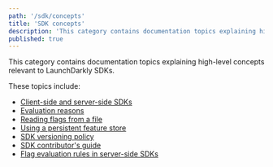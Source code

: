 ```yaml
---
path: '/sdk/concepts'
title: 'SDK concepts'
description: 'This category contains documentation topics explaining high-level concepts relevant to LaunchDarkly SDKs.'
published: true
---
```


This category contains documentation topics explaining high-level concepts relevant to LaunchDarkly SDKs.

These topics include:

* [Client-side and server-side SDKs](/sdk/concepts/client-side-server-side)
* [Evaluation reasons](/sdk/concepts/evaluation-reasons)
* [Reading flags from a file](/sdk/concepts/flags-from-files)
* [Using a persistent feature store](/sdk/concepts/feature-store)
* [SDK versioning policy](/sdk/concepts/versioning)
* [SDK contributor's guide](/sdk/concepts/contributors-guide)
* [Flag evaluation rules in server-side SDKs](/sdk/concepts/flag-evaluation-rules)
